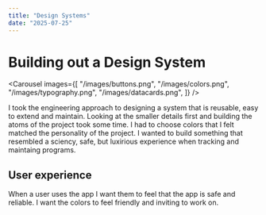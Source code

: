 ```yaml
---
title: "Design Systems"
date: "2025-07-25"
---
```


# Building out a Design System

<Carousel
  images={[
    "/images/buttons.png",
    "/images/colors.png",
    "/images/typography.png",
    "/images/datacards.png",
  ]}
/>

I took the engineering approach to designing a system that is reusable, easy to extend and maintain.
Looking at the smaller details first and building the atoms of the project took some time. I had to choose colors
that I felt matched the personality of the project. I wanted to build something that resembled a sciency, safe, but
luxirious experience when tracking and maintaing programs.

## User experience

When a user uses the app I want them to feel that the app is safe and reliable. I want the colors to feel friendly and inviting to work on.
